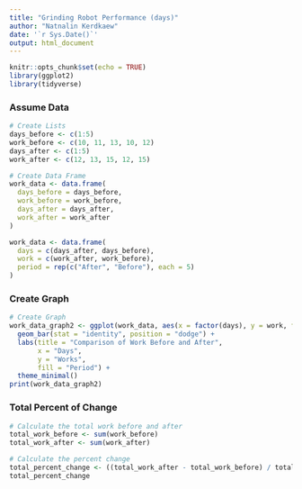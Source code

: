 ---
title: "Grinding Robot Performance (days)"
author: "Natnalin Kerdkaew"
date: '`r Sys.Date()`'
output: html_document
---

```{r setup, include=FALSE}
knitr::opts_chunk$set(echo = TRUE)
library(ggplot2)
library(tidyverse)
```

### **Assume Data**

```{r}
# Create Lists
days_before <- c(1:5)
work_before <- c(10, 11, 13, 10, 12)
days_after <- c(1:5)
work_after <- c(12, 13, 15, 12, 15)

# Create Data Frame
work_data <- data.frame(
  days_before = days_before,
  work_before = work_before,
  days_after = days_after,
  work_after = work_after
)

work_data <- data.frame(
  days = c(days_after, days_before),
  work = c(work_after, work_before),
  period = rep(c("After", "Before"), each = 5)
)

```

### **Create Graph**

```{r}
# Create Graph
work_data_graph2 <- ggplot(work_data, aes(x = factor(days), y = work, fill = period)) +
  geom_bar(stat = "identity", position = "dodge") +
  labs(title = "Comparison of Work Before and After",
       x = "Days",
       y = "Works",
       fill = "Period") +
  theme_minimal()
print(work_data_graph2)

```

### **Total Percent of Change**

```{r}
# Calculate the total work before and after
total_work_before <- sum(work_before)
total_work_after <- sum(work_after)

# Calculate the percent change
total_percent_change <- ((total_work_after - total_work_before) / total_work_before) * 100
total_percent_change

```











